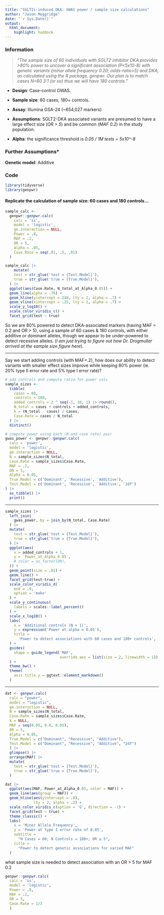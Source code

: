 ```yaml
---
title: "SGLT2i-induced DKA: GWAS power / sample size calculations"
author: "Jason Moggridge"
date: "`r Sys.Date()`"
output: 
  html_document:
    highlight: haddock
---
```


### Information

> *"The sample size of 60 individuals with SGLT2 inhibitor DKA provides >80% power to uncover a significant association (P<5x10-8) with genetic variants (minor allele frequency 0.20; odds-ratio>5) and DKA, as calculated using the R package, genpwr. Our plan is to match cases N=60 3:1 (or so) thus we will have 180 controls."*

- **Design**: Case-control GWAS. 

- **Sample size**: 60 cases, 180+ controls. 

- **Assay**: Illumina GSA-24 (~654,027 markers)

- **Assumptions**: SGLT2-DKA associated variants are presumed to have a large effect size (*OR > 5*) and be common (*MAF 0.2*) in the study population.

- **Alpha**: the significance threshold is *0.05 / 1M tests = 5x10^-8*



### Further Assumptions*

**Genetic model**: Additive



### Code

```r
library(tidyverse)
library(genpwr)
```

#### Replicate the calculation of sample size: 60 cases and 180 controls...

```r
sample_calc <- 
  genpwr::genpwr.calc(
    calc = 'ss',
    model = 'logistic',
    ge.interaction = NULL,
    Power = .8,
    MAF = .2,
    OR = 5,
    Alpha = .05,
    Case.Rate = seq(.01, .5, .01)
  )

sample_calc |> 
    mutate(
    test = str_glue('test = {Test.Model}'),
    true = str_glue('true = {True.Model}'),
  ) |> 
  ggplot(aes(Case.Rate, N_total_at_Alpha_0.05)) +
  geom_line(alpha = .76) +
  geom_hline(yintercept = 240, lty = 2, alpha = .7) +
  geom_vline(xintercept = .25, lty = 2, alpha = .7) +
  scale_y_log10() +
  scale_color_viridis_c() + 
  facet_grid(test ~ true)
```

So we are 80% powered to detect DKA-associated markers (having MAF = 0.2 and OR > 5), using a sample of 60 cases & 180 controls, with either additive or dominant alleles, though we appear to be under-powered to detect recessive alleles. (*I am just trying to figure out how Dr. Drogmuller arrived at the sample size figure here*).

----

Say we start adding controls (with MAF=.2), how does our ability to detect variants with smaller effect sizes improve while keeping 80% power (ie. 20% type II error rate and 5% type I error rate)?

```r
# add controls and compute ratio for power calc
sample_sizes <-
  tibble(
    cases = 60,
    controls = 180,
    added_controls = 2 ^ seq(-1, 16, 1) |> round(),
    N_total = cases + controls + added_controls,
    k = (N_total - cases) / cases,
    Case.Rate = cases / N_total
  ) |>
  distinct()

# compute power using each (N and case rate) pair
gwas_power <- genpwr::genpwr.calc(
  calc = 'power',
  model = 'logistic',
  ge.interaction = NULL,
  N = sample_sizes$N_total,
  Case.Rate = sample_sizes$Case.Rate,
  MAF = .2,
  OR = 5,
  Alpha = 0.05,
  True.Model = c('Dominant', 'Recessive', 'Additive'),
  Test.Model = c('Dominant', 'Recessive', 'Additive', '2df')
) |>
  as_tibble() |> 
  print()
```



----

```r
sample_sizes |>
  left_join(
    gwas_power, by = join_by(N_total, Case.Rate)
  ) |>
  mutate(
    test = str_glue('test = {Test.Model}'),
    true = str_glue('true = {True.Model}'),
  ) |> 
  ggplot(aes(
    x = added_controls + 1,
    y = `Power_at_Alpha_0.05`,
    # color = as_factor(OR),
  )) +
  geom_point(size = .81) +
  geom_line() +
  facet_grid(test~true) +
  scale_color_viridis_d(
    end = .9, 
    option = 'mako'
  ) +
  scale_y_continuous(
    labels = scales::label_percent()
  ) +
  scale_x_log10() +
  labs(
    x = 'Additional controls (N + 1)',
    y = expression('Power at alpha = 0.05'),
    title = 
      'Power to detect associations with 60 cases and 180+ controls',
  ) +
  guides(
    shape = guide_legend('MAF', 
                         override.aes = list(size = 2, linewidth = 1))
  ) +
  theme_bw() +
  theme(
    axis.title.y = ggtext::element_markdown()
  )
```

----



```r
dat <- genpwr.calc(
  calc = "power", 
  model = "logistic", 
  ge.interaction = NULL,
  N = sample_sizes$N_total,
  Case.Rate = sample_sizes$Case.Rate,
  k = NULL,
  MAF = seq(0.05, 0.8, 0.05),
  OR = 5,
  Alpha = 0.05,
  True.Model = c("Dominant", "Recessive", "Additive"),
  Test.Model = c("Dominant", "Recessive", "Additive", "2df")
  ) |> 
  glimpse() |> 
  arrange(MAF) |> 
  mutate(
    test = str_glue('test = {Test.Model}'),
    true = str_glue('true = {True.Model}'),
  )

dat |> 
  ggplot(aes(MAF, Power_at_Alpha_0.05, color = MAF)) +
  geom_line(aes(group = MAF)) +
  geom_hline(aes(yintercept = .8),
             lty = 2, alpha = .2) + 
  scale_color_viridis_c(option = 'G', direction = -1) +
  facet_grid(test ~ true) +
  theme_classic() +
  labs(
    x = 'Minor Allele Frequency',
    y = 'Power at type I error rate of 0.05',
    subtitle = 
      "N Cases = 60; N Controls = 180+; OR ≥ 5",
    title = 
      "Power to detect genetic associations for varied MAF"
  )
```


<!-- New viridis palettes!! -->

<!-- ```{r} -->
<!-- c('rocket', 'mako', 'turbo') |>  -->
<!--   map( -->
<!--     ~ ggplot(diamonds, aes(carat, price, color = x)) + -->
<!--       geom_point(alpha =.5, size = .1) + -->
<!--       scale_color_viridis_c(option = .) + -->
<!--       labs(title = .) -->
<!--   ) |>  -->
<!--   patchwork::wrap_plots(nrow = 1) -->

<!-- ``` -->

what sample size is needed to detect association with an OR > 5 for MAF 0.2

```r
genpwr::genpwr.calc(
  calc = 'ss',
  model = 'logistic',
  Power = .8,
  MAF = .2,
  OR = 5,
  Case.Rate = 1/3
  )
```

